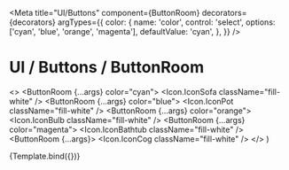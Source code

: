 

<Meta
  title="UI/Buttons"
  component={ButtonRoom}
  decorators={decorators}
  argTypes={{
    color: {
      name: 'color',
      control: 'select',
      options: ['cyan', 'blue', 'orange', 'magenta'],
      defaultValue: 'cyan',
    },
  }}
/>

# UI / Buttons / ButtonRoom

  <>
    <ButtonRoom {...args} color="cyan">
      <Icon.IconSofa className="fill-white" />
    </ButtonRoom>
    <ButtonRoom {...args} color="blue">
      <Icon.IconPot className="fill-white" />
    </ButtonRoom>
    <ButtonRoom {...args} color="orange">
      <Icon.IconBulb className="fill-white" />
    </ButtonRoom>
    <ButtonRoom {...args} color="magenta">
      <Icon.IconBathtub className="fill-white" />
    </ButtonRoom>
    <ButtonRoom {...args}>
      <Icon.IconCog className="fill-white" />
    </ButtonRoom>
  </>
)

<Canvas withToolbar>
  <Story
    name="ButtonRoom"
    args={{
      pressed: false,
      disabled: false,
      className: '',
    }}
  >
    {Template.bind({})}
  </Story>
</Canvas>

<ArgsTable story="ButtonRoom" />
